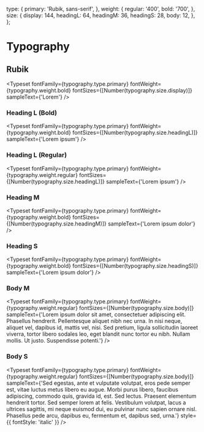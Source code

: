 
<Meta title="Typography" />

  type: {
    primary: 'Rubik, sans-serif',
  },
  weight: {
    regular: '400',
    bold: '700',
  },
  size: {
    display: 144,
    headingL: 64,
    headingM: 36,
    headingS: 28,
    body: 12,
  },
};

# Typography

## Rubik

<Typeset
  fontFamily={typography.type.primary}
  fontWeight={typography.weight.bold}
  fontSizes={[Number(typography.size.display)]}
  sampleText={'Lorem'}
/>

### Heading L (Bold)
<Typeset
  fontFamily={typography.type.primary}
  fontWeight={typography.weight.bold}
  fontSizes={[Number(typography.size.headingL)]}
  sampleText={'Lorem ipsum'}
/>

### Heading L (Regular)
<Typeset
  fontFamily={typography.type.primary}
  fontWeight={typography.weight.regular}
  fontSizes={[Number(typography.size.headingL)]}
  sampleText={'Lorem ipsum'}
/>

### Heading M
<Typeset
  fontFamily={typography.type.primary}
  fontWeight={typography.weight.bold}
  fontSizes={[Number(typography.size.headingM)]}
  sampleText={'Lorem ipsum dolor'}
/>

### Heading S
<Typeset
  fontFamily={typography.type.primary}
  fontWeight={typography.weight.bold}
  fontSizes={[Number(typography.size.headingS)]}
  sampleText={'Lorem ipsum dolor'}
/>

### Body M
<Typeset
  fontFamily={typography.type.primary}
  fontWeight={typography.weight.regular}
  fontSizes={[Number(typography.size.body)]}
  sampleText={'Lorem ipsum dolor sit amet, consectetuer adipiscing elit. Phasellus hendrerit. Pellentesque aliquet nibh nec urna. In nisi neque, aliquet vel, dapibus id, mattis vel, nisi. Sed pretium, ligula sollicitudin laoreet viverra, tortor libero sodales leo, eget blandit nunc tortor eu nibh. Nullam mollis. Ut justo. Suspendisse potenti.'}
/>

### Body S
<Typeset
  fontFamily={typography.type.primary}
  fontWeight={typography.weight.regular}
  fontSizes={[Number(typography.size.body)]}
  sampleText={'Sed egestas, ante et vulputate volutpat, eros pede semper est, vitae luctus metus libero eu augue. Morbi purus libero, faucibus adipiscing, commodo quis, gravida id, est. Sed lectus. Praesent elementum hendrerit tortor. Sed semper lorem at felis. Vestibulum volutpat, lacus a ultrices sagittis, mi neque euismod dui, eu pulvinar nunc sapien ornare nisl. Phasellus pede arcu, dapibus eu, fermentum et, dapibus sed, urna.'}
  style={{ fontStyle: 'italic' }}
/>


